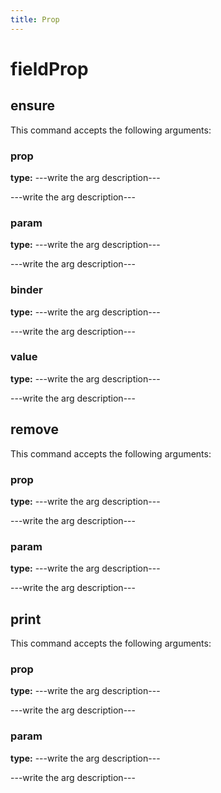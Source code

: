 ```yaml
---
title: Prop
---
```


# fieldProp

## ensure

This command accepts the following arguments:

### prop
**type:** ---write the arg description---

---write the arg description---

### param
**type:** ---write the arg description---

---write the arg description---

### binder
**type:** ---write the arg description---

---write the arg description---

### value
**type:** ---write the arg description---

---write the arg description---


## remove

This command accepts the following arguments:

### prop
**type:** ---write the arg description---

---write the arg description---

### param
**type:** ---write the arg description---

---write the arg description---


## print

This command accepts the following arguments:

### prop
**type:** ---write the arg description---

---write the arg description---

### param
**type:** ---write the arg description---

---write the arg description---


